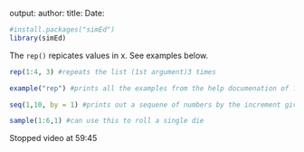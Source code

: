 output:
author:
title: 
Date:



```r

#install.packages("simEd")
library(simEd)
```
The `rep()` repicates values in x. See examples below.

```r
rep(1:4, 3) #repeats the list (1st argument)3 times

example("rep") #prints all the examples from the help documenation of ?rep

seq(1,10, by = 1) #prints out a sequene of numbers by the increment given (2nd argument)
```


```r
sample(1:6,1) #can use this to roll a single die 
```


Stopped video at 59:45
